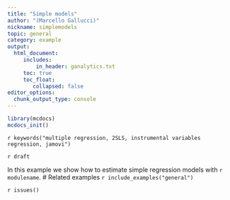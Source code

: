 ```yaml
---
title: "Simple models"
author: "(Marcello Gallucci)"
nickname: simplemodels
topic: general
category: example
output: 
  html_document:
     includes:
         in_header: ganalytics.txt
     toc: true
     toc_float:
        collapsed: false
editor_options: 
  chunk_output_type: console
---
```


```r
library(mcdocs)
mcdocs_init()

```


`r keywords("multiple regression, 2SLS, instrumental variables regression, jamovi")`

`r draft`

In this example we show how to estimate simple regression models with `r modulename`. 
# Related examples
`r include_examples("general")`

`r issues()`